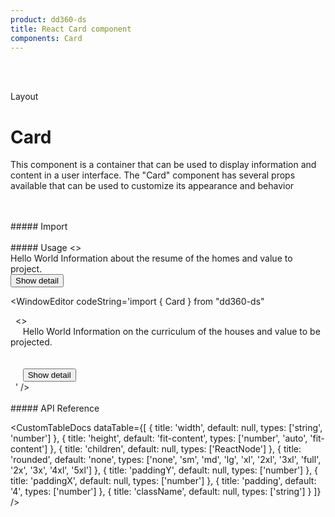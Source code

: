 ```yaml
---
product: dd360-ds
title: React Card component
components: Card
---
```


<br />
<br />

<Label>Layout</Label>

# <span name="floating-nav">Card</span>

This component is a container that can be used to display information and content in a user interface. The "Card" component has several props available that can
be used to customize its appearance and behavior

<br />
<br />
##### <span name="floating-nav">Import</span>

<WindowEditor codeString="import { Card } from 'dd360-ds'" />
<WindowEditor codeString="import Card from 'dd360-ds/Card'" />

<br />
<br />
##### <span name="floating-nav">Usage</span>

<ContainerComponentDoc>
    <Card padding={0} width={250}>
        <>
            <div className="pt-4 px-4">
                <Text bold className="mb-7" variant="h5">
                    Hello World
                </Text>
                <Text className="text-sm text-gray-900">Information about the resume of the homes and value to project.</Text>
            </div>
            <div className="w-full border-t my-6" />
            <div className="px-2 grid place-center">
                <Button className="p-0 m-0" variant="secondary">
                    Show detail
                </Button>
            </div>
        </>
    </Card>
</ContainerComponentDoc>

<WindowEditor codeString='import { Card } from "dd360-ds"

<Card padding={0} width={250}>
    &nbsp;
    <>
        &nbsp;&nbsp;
        <div className="pt-4 px-4">
            &nbsp;&nbsp;&nbsp;&nbsp;
            <Text bold className="mb-7" variant="h5">
                Hello World
            </Text>
            <Text size="sm">Information on the curriculum of the houses and value to be projected.</Text>
            &nbsp;&nbsp;
        </div>
        &nbsp;&nbsp;
        <div className="w-full border-t my-6" />
        &nbsp;&nbsp;
        <div className="px-2 grid place-center">
            &nbsp;&nbsp;&nbsp;&nbsp;
            <Button className="p-0 m-0" variant="secondary">
                Show detail
            </Button>
            &nbsp;&nbsp;
        </div>
        &nbsp;
    </>
</Card>
' />

<br />
<br />
##### <span name="floating-nav">API Reference</span>

<CustomTableDocs
    dataTable={[
        { title: 'width', default: null, types: ['string', 'number'] },
        { title: 'height', default: 'fit-content', types: ['number', 'auto', 'fit-content'] },
        { title: 'children', default: null, types: ['ReactNode'] },
        { title: 'rounded', default: 'none', types: ['none', 'sm', 'md', 'lg', 'xl', '2xl', '3xl', 'full', '2x', '3x', '4xl', '5xl'] },
        { title: 'paddingY', default: null, types: ['number'] },
        { title: 'paddingX', default: null, types: ['number'] },
        { title: 'padding', default: '4', types: ['number'] },
        { title: 'className', default: null, types: ['string'] }
    ]}
/>
